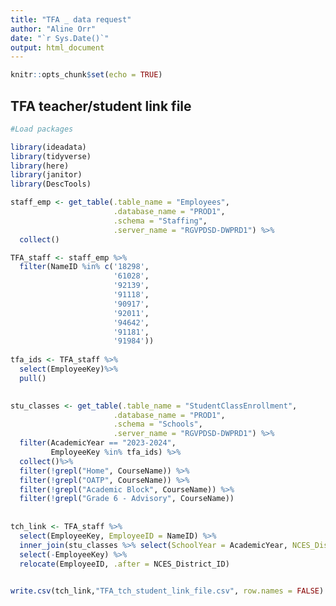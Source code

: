 ```yaml
---
title: "TFA _ data request"
author: "Aline Orr"
date: "`r Sys.Date()`"
output: html_document
---
```


```r
knitr::opts_chunk$set(echo = TRUE)
```

## TFA teacher/student link file

```r

#Load packages

library(ideadata)
library(tidyverse)
library(here)
library(janitor)
library(DescTools)

staff_emp <- get_table(.table_name = "Employees",
                       .database_name = "PROD1", 
                       .schema = "Staffing", 
                       .server_name = "RGVPDSD-DWPRD1") %>%
  collect()

TFA_staff <- staff_emp %>%
  filter(NameID %in% c('18298',
                       '61028',
                       '92139',
                       '91118',
                       '90917',
                       '92011',
                       '94642',
                       '91181',
                       '91984')) 
  
tfa_ids <- TFA_staff %>%
  select(EmployeeKey)%>%
  pull()
  

stu_classes <- get_table(.table_name = "StudentClassEnrollment",
                       .database_name = "PROD1", 
                       .schema = "Schools", 
                       .server_name = "RGVPDSD-DWPRD1") %>%
  filter(AcademicYear == "2023-2024",
         EmployeeKey %in% tfa_ids) %>%
  collect()%>%
  filter(!grepl("Home", CourseName)) %>%
  filter(!grepl("OATP", CourseName)) %>%
  filter(!grepl("Academic Block", CourseName)) %>%
  filter(!grepl("Grade 6 - Advisory", CourseName))
  
  
tch_link <- TFA_staff %>%
  select(EmployeeKey, EmployeeID = NameID) %>%
  inner_join(stu_classes %>% select(SchoolYear = AcademicYear, NCES_District_ID = SchoolNumber, EmployeeKey, CourseID = CourseNumber, CourseName, SubjectArea = CourseCreditType, CourseSectionID = ClassSectionID, StudentID = StudentNumber), join_by(EmployeeKey)) %>%
  select(-EmployeeKey) %>%
  relocate(EmployeeID, .after = NCES_District_ID)
  

write.csv(tch_link,"TFA_tch_student_link_file.csv", row.names = FALSE)


```

